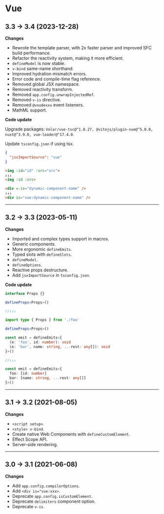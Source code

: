 # Vue

## 3.3 → 3.4 (2023-12-28)

**Changes**

- Rewrote the template parser, with 2x faster parser and improved SFC build performance.
- Refactor the reactivity system, making it more efficient.
- `defineModel` is now stable.
- `v-bind` same-name shorthand.
- Improved hydration mismatch errors.
- Error code and compile-time flag reference.
- Removed global JSX namespace.
- Removed reactivity transform.
- Removed `app.config.unwrapInjectedRef`.
- Removed `v-is` directive.
- Removed `@vnodexxx` event listeners.
- MathML support.

**Code update**

Upgrade packages: `Volar/vue-tsc@^1.8.27, @vitejs/plugin-vue@^5.0.0, nuxt@^3.9.0, vue-loader@^17.4.0`.

Update `tsconfig.json` if using tsx.

```json
{
  "jsxImportSource": "vue"
}
```

```html
<img :id="id" :src="src">
↓↓↓
<img :id :src>
```

```html
<div v-is="dynamic-component-name" />
↓↓↓
<div is="vue:dynamic-component-name" />
```

---

## 3.2 → 3.3 (2023-05-11)

**Changes**

- Imported and complex types support in macros.
- Generic components.
- More ergonomic `defineEmits`.
- Typed slots with `defineSlots`.
- `defineModel`.
- `defineOptions`.
- Reactive props destructure.
- Add `jsxImportSource` in `tsconfig.json`.

**Code update**

```ts
interface Props {}

defineProps<Props>()

//↓↓↓

import type { Props } from './foo'

defineProps<Props>()
```

```ts
const emit = defineEmits<{
  (e: 'foo', id: number): void
  (e: 'bar', name: string, ...rest: any[]): void
}>()

//↓↓↓

const emit = defineEmits<{
  foo: [id: number]
  bar: [name: string, ...rest: any[]]
}>()
```

---

## 3.1 → 3.2 (2021-08-05)

**Changes**

- `<script setup>`.
- `<style> v-bind`.
- Create native Web Components with `defineCustomElement`.
- Effect Scope API.
- Server-side rendering.

---

## 3.0 → 3.1 (2021-06-08)

**Changes**

- Add `app.config.compilerOptions`.
- Add `<div is="vue:xxx>`.
- Deprecate `app.config.isCustomElement`.
- Deprecate `delimiters` component option.
- Deprecate `v-is`.

